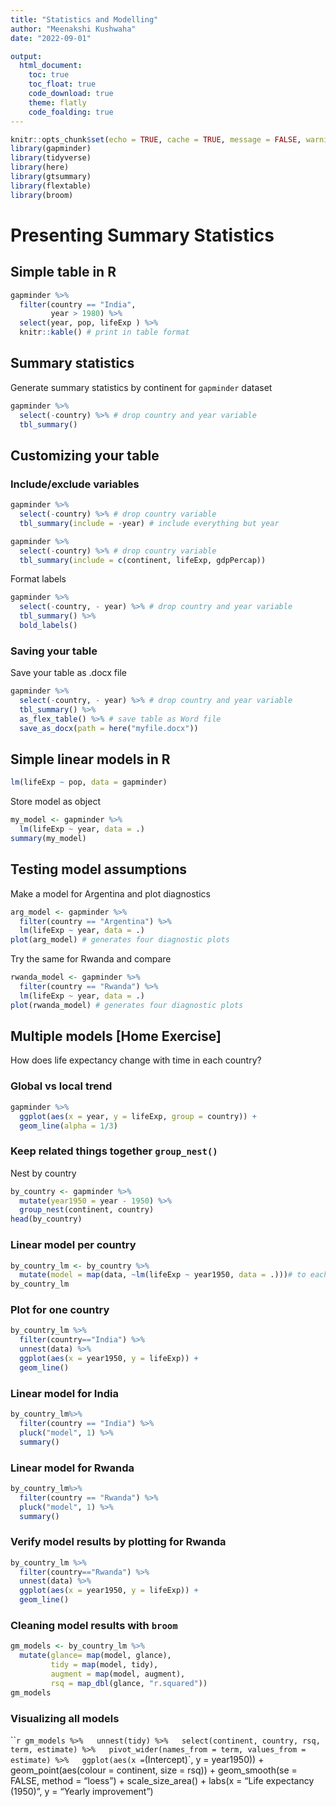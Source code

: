 ```yaml
---
title: "Statistics and Modelling"
author: "Meenakshi Kushwaha"
date: "2022-09-01"

output: 
  html_document:
    toc: true
    toc_float: true
    code_download: true
    theme: flatly
    code_foalding: true
---
```


```r
knitr::opts_chunk$set(echo = TRUE, cache = TRUE, message = FALSE, warning = FALSE)
library(gapminder)
library(tidyverse)
library(here)
library(gtsummary)
library(flextable)
library(broom)
```

# Presenting Summary Statistics
## Simple table in R

```r
gapminder %>% 
  filter(country == "India",
         year > 1980) %>% 
  select(year, pop, lifeExp ) %>% 
  knitr::kable() # print in table format
```

## Summary statistics
Generate summary statistics by continent for `gapminder` dataset

```r
gapminder %>% 
  select(-country) %>% # drop country and year variable
  tbl_summary()
```

## Customizing your table

### Include/exclude variables
```r
gapminder %>% 
  select(-country) %>% # drop country variable
  tbl_summary(include = -year) # include everything but year
```


```r
gapminder %>% 
  select(-country) %>% # drop country variable
  tbl_summary(include = c(continent, lifeExp, gdpPercap))
```

Format labels
```r
gapminder %>% 
  select(-country, - year) %>% # drop country and year variable
  tbl_summary() %>% 
  bold_labels()
```

### Saving your table
Save your table as .docx file
```r
gapminder %>% 
  select(-country, - year) %>% # drop country and year variable
  tbl_summary() %>% 
  as_flex_table() %>% # save table as Word file 
  save_as_docx(path = here("myfile.docx")) 
```

## Simple linear models in R

```r
lm(lifeExp ~ pop, data = gapminder)
```

Store model as object 
```r
my_model <- gapminder %>% 
  lm(lifeExp ~ year, data = .) 
summary(my_model)
```

## Testing model assumptions

Make a model for Argentina and plot diagnostics
```r
arg_model <- gapminder %>% 
  filter(country == "Argentina") %>% 
  lm(lifeExp ~ year, data = .)
plot(arg_model) # generates four diagnostic plots
```

Try the same for Rwanda and compare
```r
rwanda_model <- gapminder %>% 
  filter(country == "Rwanda") %>% 
  lm(lifeExp ~ year, data = .)
plot(rwanda_model) # generates four diagnostic plots
```

## Multiple models [Home Exercise] 
How does life expectancy change with time in each country?

###  Global vs local trend
```r
gapminder %>%
  ggplot(aes(x = year, y = lifeExp, group = country)) +
  geom_line(alpha = 1/3)
```


### Keep related things together `group_nest()`
Nest by country
```r
by_country <- gapminder %>% 
  mutate(year1950 = year - 1950) %>% 
  group_nest(continent, country)
head(by_country)
```

### Linear model per country
```r
by_country_lm <- by_country %>% 
  mutate(model = map(data, ~lm(lifeExp ~ year1950, data = .)))# to each element of data column apply lm() function
by_country_lm
```

### Plot for one country
```r
by_country_lm %>% 
  filter(country=="India") %>% 
  unnest(data) %>% 
  ggplot(aes(x = year1950, y = lifeExp)) +
  geom_line()
```

### Linear model for India
```r
by_country_lm%>% 
  filter(country == "India") %>% 
  pluck("model", 1) %>% 
  summary()
```

### Linear model for Rwanda
```r
by_country_lm%>% 
  filter(country == "Rwanda") %>% 
  pluck("model", 1) %>% 
  summary()
```

### Verify model results by plotting for Rwanda
```r
by_country_lm %>% 
  filter(country=="Rwanda") %>% 
  unnest(data) %>% 
  ggplot(aes(x = year1950, y = lifeExp)) +
  geom_line()
```

### Cleaning model results with `broom`

```r
gm_models <- by_country_lm %>% 
  mutate(glance= map(model, glance),
         tidy = map(model, tidy),
         augment = map(model, augment),
         rsq = map_dbl(glance, "r.squared"))
gm_models
```

### Visualizing all models
```r
gm_models %>%
  unnest(tidy) %>%
  select(continent, country, rsq, term, estimate) %>%
  pivot_wider(names_from = term, values_from = estimate) %>%
  ggplot(aes(x = `(Intercept)`, y = year1950)) +
  geom_point(aes(colour = continent, size = rsq)) +
  geom_smooth(se = FALSE, method = "loess") +
  scale_size_area() + labs(x = "Life expectancy (1950)", y = "Yearly improvement")